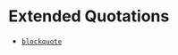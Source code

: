 
<Meta title="Development/Inventory of Things/Elements/Text/Block/Quotations" />

# Extended Quotations

- [`blockquote`](https://developer.mozilla.org/en-US/docs/Web/HTML/Element/blockquote)
